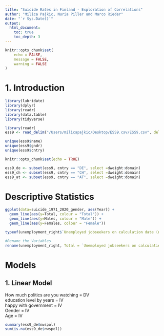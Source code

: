 ```yaml
---
title: "Suicide Rates in Finland - Exploration of Correlations"
author: "Milica Pajkic, Nuria Piller und Marco Rieder"
date: "`r Sys.Date()`"
output:
  html_document:
    toc: true
    toc_depth: 3
---
```


```r
knitr::opts_chunk$set(
	echo = FALSE,
	message = FALSE,
	warning = FALSE
)
```

# 1. Introduction

```r
library(lubridate)
library(dplyr)
library(readr)
library(data.table)
library(tidyverse)
```

```r
library(readr)
ess9 <- read_delim("/Users/milicapajkic/Desktop/ESS9.csv/ESS9.csv", delim = ",")
```

```r
unique(ess9$name)
unique(ess9$gndr)
unique(ess9$cntry)
```

```r
knitr::opts_chunk$set(echo = TRUE)
```

```r
ess9_de <- subset(ess9, cntry == "DE", select =dweight:domain)
ess9_ch <- subset(ess9, cntry == "CH", select =dweight:domain)
ess9_at <- subset(ess9, cntry == "AT", select =dweight:domain)
```

# Descriptive Statistics

```r
ggplot(data=suicide_1971_2020_gender, aes(Year)) +
  geom_line(aes(y=Total, colour = "Total")) +
  geom_line(aes(y=Males, colour = "Male")) +
  geom_line(aes(y=Females, colour = "Female"))
```

```r
typeof(unemployment_right$`Unemployed jobseekers on calculation date (number) Total`)

#Rename the Variables
rename(unemployment_right, Total = `Unemployed jobseekers on calculation date (number) Total`)
```

# Models

## 1. Linear Model

How much politics are you watching = DV\
education level by years = IV\
happy with government = IV\
Gender = IV\
Age = IV

```r
summary(ess9_de$nwspol)
sum(is.na(ess9_de$nwspol))

```

```r

```

